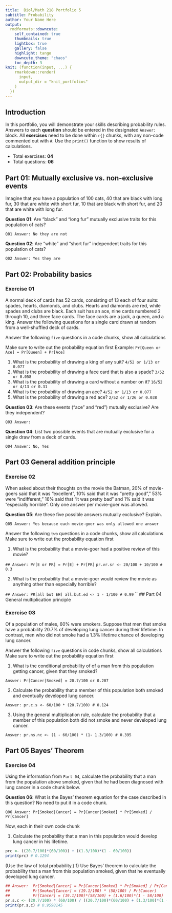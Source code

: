 ```yaml
---
title:  Biol/Math 218 Portfolio 5
subtitle: Probability
author: Your Name Here
output:
  rmdformats::downcute:
    self_contained: true
    thumbnails: true
    lightbox: true
    gallery: false
    highlight: tango
    downcute_theme: "chaos"
    toc_depth: 3
knit: (function(input, ...) {
    rmarkdown::render(
      input,
      output_dir = "knit_portfolios"
    )
  })
---
```


## Introduction 
In this portfolio, you will demonstrate your skills describing probability rules. 
Answers to each **question** should be entered in the 
designated `Answer:` block. All **exercises** need to be done within `r{}` chunks, with any 
non-code commented out with `#`. Use the `print()` function to show results of calculations.


- Total exercises: **04**
- Total questions: **06**

## Part 01: Mutually exclusive vs. non-exclusive events

Imagine that you have a population of 100 cats, 40 that are black with long fur,
30 that are white
with short fur, 10 that are black with short fur, and 20 that are white with
long fur.

**Question 01**: Are "black" and "long fur" mutually exclusive traits for this
population of cats?

`Q01 Answer: No they are not`

**Question 02**: Are "white" and "short fur" independent traits for this population of cats?

`Q02 Answer: Yes they are`

## Part 02: Probability basics

### Exercise 01
A normal deck of cards has 52 cards, consisting of 13 each of four suits:
spades, hearts, diamonds, and clubs. Hearts and diamonds are red, while
spades and clubs are black. Each suit has an ace, nine cards numbered 2
through 10, and three face cards. The face cards are a jack, a queen, and a king.
Answer the following questions for a single card drawn at random from a
well-shuffled deck of cards.

Answer the following `five` questions in a code chunks, show all calculations

Make sure to write out the probability equation first
Example: `Pr[Queen or Ace] = Pr[Queen] + Pr[Ace]`

1) What is the probability of drawing a king of any suit? `4/52 or 1/13 or 0.077`
2) What is the probability of drawing a face card that is also a spade? `3/52 or 0.058`
3) What is the probability of drawing a card without a number on it? `16/52 or 4/13 or 0.31`
4) What is the probability of drawing an ace? `4/52 or 1/13 or 0.077`
5) What is the probability of drawing a red ace? `2/52 or 1/26 or 0.038`

**Question 03**: Are these events ("ace" and "red") mutually exclusive? Are they independent?

`Q03 Answer:`

**Question 04**: List two possible events that are mutually exclusive for a single draw from a deck of cards.

`Q04 Answer: No, Yes`

## Part 03 General addition principle

### Exercise 02
When asked about their thoughts on the movie the Batman,
20% of movie-goers said that it was "excellent",
10% said that it was "pretty good"," 53% were "indifferent,"
16% said that "it was pretty bad" and 1% said it was "especially horrible".
Only one answer per movie-goer was allowed.

**Question 05**: Are these five possible answers mutually exclusive? Explain.

`Q05 Answer: Yes because each movie-goer was only allowed one answer`

Answer the following `two` questions in a code chunks, show all calculations
Make sure to write out the probability equation first

1) What is the probability that a movie-goer had a positive review of this movie?

`## Answer: Pr[E or PR] = Pr[E] + Pr[PR]`
`pr.vr.sr <- 20/100 + 10/100 # 0.3`

2) What is the probability that a movie-goer would review the movie as anything other than especially horrible?

`## Answer: PR[all but EH]
all.but.ed <- 1 - 1/100 # 0.99`
``
## Part 04 General multiplication principle

### Exercise 03
Of a population of males, 60% were smokers. Suppose that men that smoke have
a probability 20.7% of developing lung cancer during their lifetime. In contrast, men who
did not smoke had a 1.3% lifetime chance of developing lung cancer.

Answer the following `five` questions in code chunks, show all calculations
Make sure to write out the probability equation first

1) What is the conditional probability of of a man from this population getting cancer, given that they smoked?

`Answer: Pr[Cancer|Smoked] = 20.7/100 or 0.207`

2) Calculate the probability that a member of this population both smoked and eventually developed lung cancer.

`Answer: pr.c.s <- 60/100 * (20.7/100) # 0.124`

3) Using the general multiplication rule, calculate the probability that a member of this population both did not smoke and never developed lung cancer.

`Answer: pr.ns.nc <- (1 - 60/100) * (1- 1.3/100) # 0.395`

## Part 05 Bayes' Theorem

### Exercise 04
Using the information from `Part 04`, calculate the probability that a man from the 
population above smoked, given that he had been diagnosed with lung cancer in a 
code chunk below.

**Question 06**: What is the Bayes' theorem equation for the case described in this question?
No need to put it in a code chunk.

`Q06 Answer: Pr[Smoked|Cancer] = Pr[Cancer|Smoked] * Pr[Smoked] / Pr[Cancer] `

Now, each in their own code chunk

1) Calculate the probability that a man in this population would develop lung cancer in his lifetime.

```r
prc <- ((20.7/100)*(60/100)) + ((1.3/100)*(1 - 60/100))
print(prc) # 0.1294

```

(Use the law of total probability.)
1) Use Bayes' theorem to calculate the probability that a man from this population 
smoked, given that he eventually developed lung cancer.

```r
## Answer:  Pr[Smoked|Cancer] = Pr[Cancer|Smoked] * Pr[Smoked] / Pr[Cancer] 
##          Pr[Smoked|Cancer] = (19.1/100) * (58/100) / Pr[Cancer] 
##          Pr[Cancer] = (19.1/100)*(58/100) + (1.6/100)*(1 - 58/100)
pr.s.c <- (20.7/100) * (60/100) / ((20.7/100)*(60/100) + (1.3/100)*(1 - 60/100))
print(pr.s.c) # 0.9598145
```
